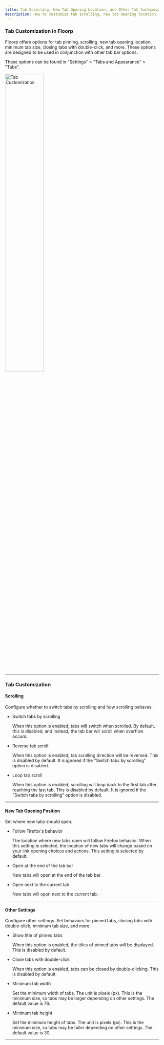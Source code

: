 ```yaml
---
title: Tab Scrolling, New Tab Opening Location, and Other Tab Customizations
description: How to customize tab scrolling, new tab opening location, and other settings in Floorp
---
```



### Tab Customization in Floorp

Floorp offers options for tab pinning, scrolling, new tab opening location, minimum tab size, closing tabs with double-click, and more.
These options are designed to be used in conjunction with other tab bar options.

These options can be found in "Settings" > "Tabs and Appearance" > "Tabs".

<img src={TabCustomize} width="50%" alt="Tab Customization"/>

<hr />

### Tab Customization

#### Scrolling

Configure whether to switch tabs by scrolling and how scrolling behaves.
- Switch tabs by scrolling

    When this option is enabled, tabs will switch when scrolled.
    By default, this is disabled, and instead, the tab bar will scroll when overflow occurs.

- Reverse tab scroll

    When this option is enabled, tab scrolling direction will be reversed.
    This is disabled by default. It is ignored if the "Switch tabs by scrolling" option is disabled.

- Loop tab scroll

    When this option is enabled, scrolling will loop back to the first tab after reaching the last tab.
    This is disabled by default. It is ignored if the "Switch tabs by scrolling" option is disabled.

<hr />

#### New Tab Opening Position

Set where new tabs should open.

- Follow Firefox's behavior

    The location where new tabs open will follow Firefox behavior. When this setting is selected, the location of new tabs will change based on your link opening choices and actions.
    This setting is selected by default.

- Open at the end of the tab bar

    New tabs will open at the end of the tab bar.

- Open next to the current tab

    New tabs will open next to the current tab.

<hr />

#### Other Settings

Configure other settings. Set behaviors for pinned tabs, closing tabs with double-click, minimum tab size, and more.

- Show title of pinned tabs

    When this option is enabled, the titles of pinned tabs will be displayed.
    This is disabled by default.

- Close tabs with double-click

    When this option is enabled, tabs can be closed by double-clicking.
    This is disabled by default.

- Minimum tab width

    Set the minimum width of tabs. The unit is pixels (px). This is the minimum size, so tabs may be larger depending on other settings.
    The default value is 76.

- Minimum tab height

    Set the minimum height of tabs. The unit is pixels (px). This is the minimum size, so tabs may be taller depending on other settings.
    The default value is 30.

<hr />

<Support />
